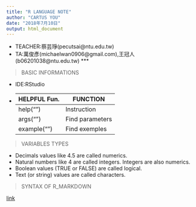 ```yaml
---
title: "R LANGUAGE NOTE"
author: "CARTUS YOU"
date: "2018年7月10日"
output: html_document
---
```

* TEACHER:蔡芸琤(pecutsai@ntu.edu.tw)
* TA:萬俊彥(michaelwan0906@gmail.com),王冠人(b06201038@ntu.edu.tw)
***

> BASIC INFORMATIONS

* IDE:RStudio

* HELPFUL Fun.               |FUNCTION
  ---------------------------|----------------------
  help("<function name>")    |Instruction
  args("<function name>")    |Find parameters
  example("<function name>") |Find exemples

> VARIABLES TYPES

* Decimals values like 4.5 are called numerics.
* Natural numbers like 4 are called integers. Integers are also numerics.
* Boolean values (TRUE or FALSE) are called logical.
* Text (or string) values are called characters.

> SYNTAX OF R_MARKDOWN

[link](http://packetlife.net/media/library/16/Markdown.pdf)